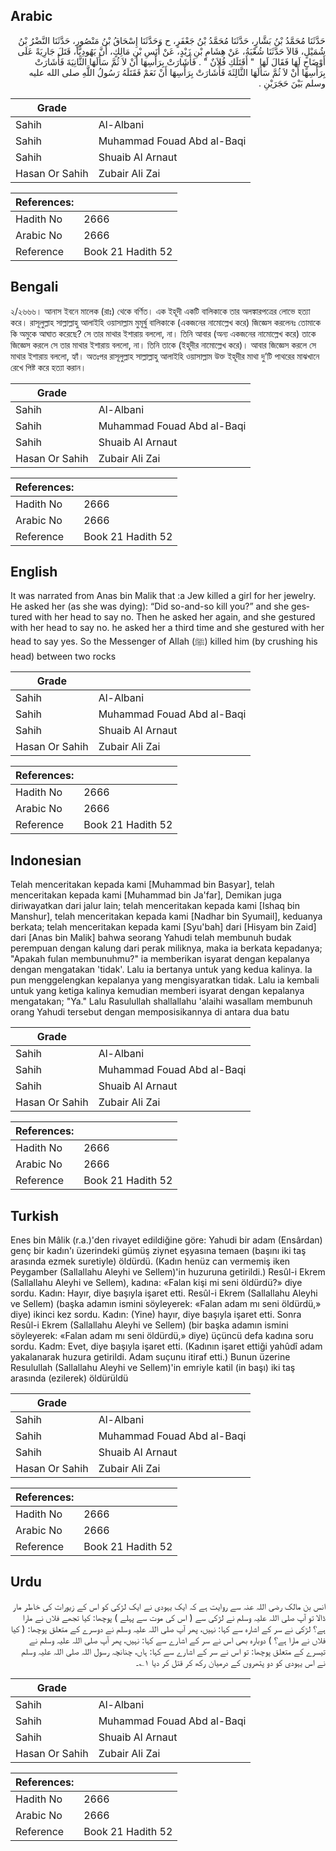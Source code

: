 ## Arabic


<div dir="rtl" lang="ar" style={{fontSize:'larger',backgroundColor:'#f8f9fa',padding:20}}>
حَدَّثَنَا مُحَمَّدُ بْنُ بَشَّارٍ، حَدَّثَنَا مُحَمَّدُ بْنُ جَعْفَرٍ، ح وَحَدَّثَنَا إِسْحَاقُ بْنُ مَنْصُورٍ، حَدَّثَنَا النَّضْرُ بْنُ شُمَيْلٍ، قَالاَ حَدَّثَنَا شُعْبَةُ، عَنْ هِشَامِ بْنِ زَيْدٍ، عَنْ أَنَسِ بْنِ مَالِكٍ، أَنَّ يَهُودِيًّا، قَتَلَ جَارِيَةً عَلَى أَوْضَاحٍ لَهَا فَقَالَ لَهَا ‏ "‏ أَقَتَلَكِ فُلاَنٌ ‏"‏ ‏.‏ فَأَشَارَتْ بِرَأْسِهَا أَنْ لاَ ثُمَّ سَأَلَهَا الثَّانِيَةَ فَأَشَارَتْ بِرَأْسِهَا أَنْ لاَ ثُمَّ سَأَلَهَا الثَّالِثَةَ فَأَشَارَتْ بِرَأْسِهَا أَنْ نَعَمْ فَقَتَلَهُ رَسُولُ اللَّهِ صلى الله عليه وسلم بَيْنَ حَجَرَيْنِ ‏.‏
</div>
<div style={{backgroundColor:'#f8f9fa',padding:20, marginBottom: 10}}><table> <thead> <tr> <th>Grade</th> <th></th> </tr> </thead> <tbody> <tr><td>Sahih</td><td>Al-Albani</td></tr><tr><td>Sahih</td><td>Muhammad Fouad Abd al-Baqi</td></tr><tr><td>Sahih</td><td>Shuaib Al Arnaut</td></tr><tr><td>Hasan Or Sahih</td><td>Zubair Ali Zai</td></tr></tbody></table><table> <thead> <tr> <th>References:</th> <th></th> </tr> </thead> <tbody><tr><td>Hadith No</td><td>2666</td></tr><tr><td>Arabic No</td><td>2666</td></tr><tr><td>Reference</td><td>Book 21 Hadith 52</td></tr></tbody></table></div>

## Bengali


<div dir="ltr" lang="bn" style={{fontSize:'larger',backgroundColor:'#f8f9fa',padding:20}}>
২/২৬৬৬। আনাস ইবনে মালেক (রাঃ) থেকে বর্ণিত। এক ইহূদী একটি বালিকাকে তার অলঙ্কারপত্রের লোভে হত্যা করে। রাসূলুল্লাহ সাল্লাল্লাহু আলাইহি ওয়াসাল্লাম মুমূর্ষু বালিকাকে (একজনের নামোল্লেখ করে) জিজ্ঞেস করলেনঃ তোমাকে কি অমুকে আঘাত করেছে? সে তার মাথার ইশারায় বললো, না। তিনি আবার (অন্য একজনের নামোল্লেখ করে) তাকে জিজ্ঞেস করলে সে তার মাথার ইশারায় বললো, না। তিনি তাকে (ইহূদীর নামোল্লেখ করে)। আবার জিজ্ঞেস করলে সে মাথার ইশারায় বললো, হ্যাঁ। অতঃপর রাসূলুল্লাহ সাল্লাল্লাহু আলাইহি ওয়াসাল্লাম উক্ত ইহূদীর মাথা দু’টি পাথরের মাঝখানে রেখে পিষ্ট করে হত্যা করান।
</div>
<div style={{backgroundColor:'#f8f9fa',padding:20, marginBottom: 10}}><table> <thead> <tr> <th>Grade</th> <th></th> </tr> </thead> <tbody> <tr><td>Sahih</td><td>Al-Albani</td></tr><tr><td>Sahih</td><td>Muhammad Fouad Abd al-Baqi</td></tr><tr><td>Sahih</td><td>Shuaib Al Arnaut</td></tr><tr><td>Hasan Or Sahih</td><td>Zubair Ali Zai</td></tr></tbody></table><table> <thead> <tr> <th>References:</th> <th></th> </tr> </thead> <tbody><tr><td>Hadith No</td><td>2666</td></tr><tr><td>Arabic No</td><td>2666</td></tr><tr><td>Reference</td><td>Book 21 Hadith 52</td></tr></tbody></table></div>

## English


<div dir="ltr" lang="en" style={{fontSize:'larger',backgroundColor:'#f8f9fa',padding:20}}>
It was narrated from Anas bin Malik that :a Jew killed a girl for her jewelry. He asked her (as she was dying): “Did so-and-so kill you?” and she gestured with her head to say no. Then he asked her again, and she gestured with her head to say no. he asked her a third time and she gestured with her head to say yes. So the Messenger of Allah (ﷺ) killed him (by crushing his head) between two rocks
</div>
<div style={{backgroundColor:'#f8f9fa',padding:20, marginBottom: 10}}><table> <thead> <tr> <th>Grade</th> <th></th> </tr> </thead> <tbody> <tr><td>Sahih</td><td>Al-Albani</td></tr><tr><td>Sahih</td><td>Muhammad Fouad Abd al-Baqi</td></tr><tr><td>Sahih</td><td>Shuaib Al Arnaut</td></tr><tr><td>Hasan Or Sahih</td><td>Zubair Ali Zai</td></tr></tbody></table><table> <thead> <tr> <th>References:</th> <th></th> </tr> </thead> <tbody><tr><td>Hadith No</td><td>2666</td></tr><tr><td>Arabic No</td><td>2666</td></tr><tr><td>Reference</td><td>Book 21 Hadith 52</td></tr></tbody></table></div>

## Indonesian


<div dir="ltr" lang="id" style={{fontSize:'larger',backgroundColor:'#f8f9fa',padding:20}}>
Telah menceritakan kepada kami [Muhammad bin Basyar], telah menceritakan kepada kami [Muhammad bin Ja'far], Demikan juga diriwayatkan dari jalur lain; telah menceritakan kepada kami [Ishaq bin Manshur], telah menceritakan kepada kami [Nadhar bin Syumail], keduanya berkata; telah menceritakan kepada kami [Syu'bah] dari [Hisyam bin Zaid] dari [Anas bin Malik] bahwa seorang Yahudi telah membunuh budak perempuan dengan kalung dari perak miliknya, maka ia berkata kepadanya; "Apakah fulan membunuhmu?" ia memberikan isyarat dengan kepalanya dengan mengatakan 'tidak'. Lalu ia bertanya untuk yang kedua kalinya. Ia pun menggelengkan kepalanya yang mengisyaratkan tidak. Lalu ia kembali untuk yang ketiga kalinya kemudian memberi isyarat dengan kepalanya mengatakan; "Ya." Lalu Rasulullah shallallahu 'alaihi wasallam membunuh orang Yahudi tersebut dengan memposisikannya di antara dua batu
</div>
<div style={{backgroundColor:'#f8f9fa',padding:20, marginBottom: 10}}><table> <thead> <tr> <th>Grade</th> <th></th> </tr> </thead> <tbody> <tr><td>Sahih</td><td>Al-Albani</td></tr><tr><td>Sahih</td><td>Muhammad Fouad Abd al-Baqi</td></tr><tr><td>Sahih</td><td>Shuaib Al Arnaut</td></tr><tr><td>Hasan Or Sahih</td><td>Zubair Ali Zai</td></tr></tbody></table><table> <thead> <tr> <th>References:</th> <th></th> </tr> </thead> <tbody><tr><td>Hadith No</td><td>2666</td></tr><tr><td>Arabic No</td><td>2666</td></tr><tr><td>Reference</td><td>Book 21 Hadith 52</td></tr></tbody></table></div>

## Turkish


<div dir="ltr" lang="tr" style={{fontSize:'larger',backgroundColor:'#f8f9fa',padding:20}}>
Enes bin Mâlik (r.a.)'den rivayet edildiğine göre: Yahudi bir adam (Ensârdan) genç bir kadın'ı üzerindeki gümüş ziynet eşyasına temaen (başını iki taş arasında ezmek suretiyle) öldürdü. (Kadın henüz can vermemiş iken Peygamber (Sallallahu Aleyhi ve Sellem)'in huzuruna getirildi.) Resûl-i Ekrem (Sallallahu Aleyhi ve Sellem), kadına: «Falan kişi mi seni öldürdü?» diye sordu. Kadın: Hayır, diye başıyla işaret etti. Resûl-i Ekrem (Sallallahu Aleyhi ve Sellem) (başka adamın ismini söyleyerek: «Falan adam mı seni öldürdü,» diye) ikinci kez sordu. Kadın: (Yine) hayır, diye başıyla işaret etti. Sonra Resûl-i Ekrem (Sallallahu Aleyhi ve Sellem) (bir başka adamın ismini söyleyerek: «Falan adam mı seni öldürdü,» diye) üçüncü defa kadına soru sordu. Kadm: Evet, diye başıyla işaret etti. (Kadının işaret ettiği yahûdî adam yakalanarak huzura getirildi. Adam suçunu itiraf etti.) Bunun üzerine Resulullah (Sallallahu Aleyhi ve Sellem)'in emriyle katil (in başı) iki taş arasında (ezilerek) öldürüldü
</div>
<div style={{backgroundColor:'#f8f9fa',padding:20, marginBottom: 10}}><table> <thead> <tr> <th>Grade</th> <th></th> </tr> </thead> <tbody> <tr><td>Sahih</td><td>Al-Albani</td></tr><tr><td>Sahih</td><td>Muhammad Fouad Abd al-Baqi</td></tr><tr><td>Sahih</td><td>Shuaib Al Arnaut</td></tr><tr><td>Hasan Or Sahih</td><td>Zubair Ali Zai</td></tr></tbody></table><table> <thead> <tr> <th>References:</th> <th></th> </tr> </thead> <tbody><tr><td>Hadith No</td><td>2666</td></tr><tr><td>Arabic No</td><td>2666</td></tr><tr><td>Reference</td><td>Book 21 Hadith 52</td></tr></tbody></table></div>

## Urdu


<div dir="rtl" lang="ur" style={{fontSize:'larger',backgroundColor:'#f8f9fa',padding:20}}>
انس بن مالک رضی اللہ عنہ سے روایت ہے کہ ایک یہودی نے ایک لڑکی کو اس کے زیورات کی خاطر مار ڈالا تو آپ صلی اللہ علیہ وسلم نے لڑکی سے ( اس کی موت سے پہلے ) پوچھا: کیا تجھے فلاں نے مارا ہے؟ لڑکی نے سر کے اشارہ سے کہا: نہیں، پھر آپ صلی اللہ علیہ وسلم نے دوسرے کے متعلق پوچھا: ( کیا فلاں نے مارا ہے؟ ) دوبارہ بھی اس نے سر کے اشارے سے کہا: نہیں، پھر آپ صلی اللہ علیہ وسلم نے تیسرے کے متعلق پوچھا: تو اس نے سر کے اشارے سے کہا: ہاں، چنانچہ رسول اللہ صلی اللہ علیہ وسلم نے اس یہودی کو دو پتھروں کے درمیان رکھ کر قتل کر دیا ۱؎۔
</div>
<div style={{backgroundColor:'#f8f9fa',padding:20, marginBottom: 10}}><table> <thead> <tr> <th>Grade</th> <th></th> </tr> </thead> <tbody> <tr><td>Sahih</td><td>Al-Albani</td></tr><tr><td>Sahih</td><td>Muhammad Fouad Abd al-Baqi</td></tr><tr><td>Sahih</td><td>Shuaib Al Arnaut</td></tr><tr><td>Hasan Or Sahih</td><td>Zubair Ali Zai</td></tr></tbody></table><table> <thead> <tr> <th>References:</th> <th></th> </tr> </thead> <tbody><tr><td>Hadith No</td><td>2666</td></tr><tr><td>Arabic No</td><td>2666</td></tr><tr><td>Reference</td><td>Book 21 Hadith 52</td></tr></tbody></table></div>
